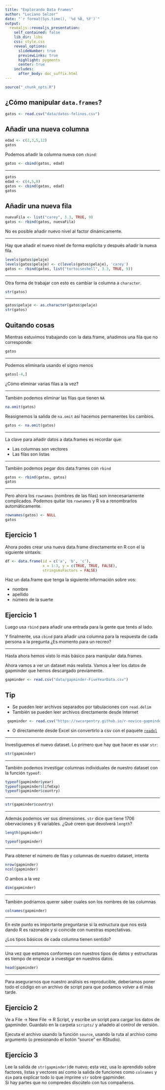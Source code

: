 ```yaml
---
title: "Explorando Data Frames"
author: "Luciano Selzer"
date: "`r format(Sys.time(), '%d %B, %Y')`"
output:
  revealjs::revealjs_presentation:
    self_contained: false
    lib_dir: libs
    css: style.css
    reveal_options:
      slideNumber: true
      previewLinks: true
      highlight: pygments
      center: true
    includes:
      after_body: doc_suffix.html
---
```


```r
source("_chunk_opts.R")
```


## ¿Cómo manipular `data.frames`?

```r
gatos <- read.csv("data/datos-felinos.csv")
```

## Añadir una nueva columna

```r
edad <- c(2,3,5,12)
gatos
```

Podemos añadir la columna nueva con `cbind`:

```r
gatos <- cbind(gatos, edad)
```

---

```r
gatos
edad <- c(4,5,8)
gatos <- cbind(gatos, edad)
gatos
```

## Añadir una nueva fila

```r
nuevaFila <- list("carey", 3.3, TRUE, 9)
gatos <- rbind(gatos, nuevaFila)
```

No es posible añadir nuevo nivel al factor dinámicamente.

---

Hay que añadir el nuevo nivel de forma explicita y después añadir la
nueva fila.

```r
levels(gatos$pelaje)
levels(gatos$pelaje) <- c(levels(gatos$pelaje), 'carey')
gatos <- rbind(gatos, list("tortoiseshell", 3.3, TRUE, 9))
```

---

Otra forma de trabajar con esto es cambiar la columna a 
`character`.

```r
str(gatos)
```

---

```r
gatos$pelaje <- as.character(gatos$pelaje)
str(gatos)
```

## Quitando cosas

Mientras estuvimos trabajando con la data.frame, añadimos una
fila que no corresponde:

```r
gatos
```

---

Podemos eliminarla usando el signo menos


```r
gatos[-4,]
```

¿Cómo eliminar varias filas a la vez?

---

También podemos eliminar las filas que tienen `NA`

```r
na.omit(gatos)
```

Reasignemos la salida de `na.omit` así hacemos permanentes los cambios.


```r
gatos <- na.omit(gatos)
```

---

La clave para añadir datos a data.frames es recordar que:

+ Las columnas son vectores
+ Las filas son listas


---

También podemos pegar dos data.frames con `rbind`

```r
gatos <- rbind(gatos, gatos)
gatos
```

---

Pero ahora los  `rownames` (nombres de las filas) son innecesariamente complicados.
Podemos quitar los `rownames ` y R va a renombrarlos automáticamente.


```r
rownames(gatos) <- NULL
gatos
```

## Ejercicio 1{.challenge}

Ahora podes crear una nueva data.frame directamente en R con el la
siguiente sintaxis:

```r
df <- data.frame(id = c('a', 'b', 'c'),
                 x = 1:3, y = c(TRUE, TRUE, FALSE), 
                 stringsAsFactors = FALSE)
```

Haz un data.frame que tenga la siguiente información sobre vos:


- nombre
- apellido
- número de la suerte

## Ejercicio 1{.challenge}


Luego usa `rbind` para añadir una entrada para la gente que tenés
al lado.

Y finalmente, usa `cbind` para añadir una columna para la respuesta de
cada persona a la pregunta ¿Es momento para un recreo?


---

Hasta ahora hemos visto lo más básico para manipular data.frames.

Ahora vamos a ver un dataset más realista. Vamos a leer los datos
de gapminder que hemos descargado previamente.

```r
gapminder <- read.csv("data/gapminder-FiveYearData.csv")
```

## Tip{.tip}

+ Se pueden leer archivos separados por tabulaciones con `read.delim`
+ También se pueden leer archivos directamente desde Internet
```r
 gapminder <- read.csv("https://swcarpentry.github.io/r-novice-gapminder/data/gapminder-FiveYearData.csv")
```

+ O directamente desde Excel sin convertirlo a csv con el paquete
[`readxl`](https://cran.r-project.org/web/packages/readxl/index.html)

---

Investiguemos el nuevo dataset. Lo primero que hay que hacer es usar
`str`:

```r
str(gapminder)
```

---

También podemos investigar columnas individuales de nuestro dataset
con la función  `typeof`:

```r
typeof(gapminder$year)
typeof(gapminder$lifeExp)
typeof(gapminder$country)
```

---

```r
str(gapminder$country)
```

---

Además podemos ver sus dimensiones. 
`str` dice que tiene 1706 obervaciones y 6 variables.
¿Qué creen que devolverá `length`?

```r
length(gapminder)
```

```r
typeof(gapminder)
```

---

Para obtener el número de filas y columnas de nuestro dataset, intenta

```r
nrow(gapminder)
ncol(gapminder)
```

O ambos a la vez

```r
dim(gapminder)
```

---

También podriamos querer saber cuales son los nombres de las columnas

```r
colnames(gapminder)
```

---

En este punto es importante preguntarse si la estructura que nos está
dando R es razonable y si coincide con nuestras espectativas.

¿Los tipos básicos de cada columna tienen sentido?  

---

Una vez que estamos conformes con nuestros tipos de datos y estructuras
es tiempo de empezar a investigar en nuestros datos.

```r
head(gapminder)
```

---

Para asegurarnos que nuestro análisis es reproducible, deberiamos poner
todo el código en un archivo de script para que podamos volver a él
más tarde.

## Ejercicio 2 {.challenge}

Ve a File -> New File -> R Script, y escribe un script para cargar los
datos de gapminder. Guardalo en la carpeta  `scripts/` y añadelo
al control de versión.

Ejecuta el archivo usando la función `source`, usando la ruta al
archivo como argumento (o presionando el botón "source" en RStudio).

## Ejercicio 3 {.challenge}

Lee la salida de `str(gapminder)`de nuevo; esta vez, usa lo aprendido
sobre factores, listas y vectores así como la salida de funciones como
`colnames` y `dim` para explicar todo lo que imprime `str` sobre
gapminder.   
Si hay partes que no compredes discútelo con tus compañeros.